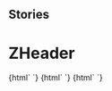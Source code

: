 
## Stories

<Meta title="Navigation/ZHeader" component="z-header" />

  # ZHeader

<Preview>
  <Story name="z-header">
    {html`
        <z-header
          intlinkdata='[{"id":"home","label":"Home","link":"#home","subMenu":[{"id":"libreria","label":"La mia libreria","link":"#libreria"},{"id":"idee","label":"Siti Zanichelli","link":"#idee"}]},{"id":"dizionari","label":"Dizionari","link":"https://www.zanichelli.it/dizionari"}]'
          extlinkdata='[{"id":"supporto","label":"Supporto","link":"http://www.zanichelli.it/contatti/supporto","icon":"question-mark-circle"},{"id":"shop","label":"Carrello","link":"https://www.zanichelli.it","icon":"shopping-cart"},{"id":"chiedi","label":"Chiedi al tuo responsabile","link":"#","icon":"shopping-cart"}]'
          userdata='{
              "islogged": true,
              "id": 123456,
              "name": "Dario Docente",
              "usergroup": 15,
              "userlinks": [{"id":"profile","label":"Profilo","link":"/i-tuoi-dati","icon":"user-avatar"},{"id":"activate-resource","label":"Attiva libro","link":"#","icon":"plus"},{"id":"logout-button","label":"Esci","link":"/logout","icon":"logout"}]
            }'
          ismyz="${boolean('ismyz', true)}"
          imagealt="${text('imagealt', 'none')}"
          activeintlinkid="${text('activeintlinkid', 'home')}"
          activesublinkid="${text('activesublinkid', 'idee')}"
          hideloginbutton="${boolean('hideloginbutton', false)}">
        </z-header>`}
  </Story>
  <Story name="z-header unlogged">
    {html`
        <z-header
          ismyz="${boolean('ismyz', true)}"
          imagealt="${text('imagealt', 'none')}"
          activeintlinkid="${text('activeintlinkid', 'home')}"
          activesublinkid="${text('activesublinkid', 'idee')}"
          hideloginbutton="${boolean('hideloginbutton', false)}">
        </z-header>`}
  </Story>
  <Story name="z-header no-login">
    {html`
        <z-header
          ismyz="${boolean('ismyz', true)}"
          imagealt="${text('imagealt', 'none')}"
          activeintlinkid="${text('activeintlinkid', 'home')}"
          activesublinkid="${text('activesublinkid', 'idee')}"
          hideloginbutton="${boolean('hideloginbutton', true)}">
        </z-header>`}
  </Story>
</Preview>

  <Props of="z-header" />

